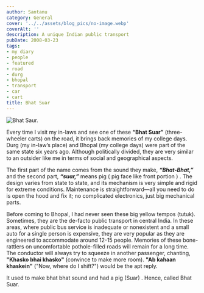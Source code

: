 ```yaml
---
author: Santanu
category: General
cover: '../../assets/blog_pics/no-image.webp'
coverAlt: ''
description: A unique Indian public transport
pubDate: 2008-03-23
tags:
- my diary
- people
- featured
- road
- durg
- bhopal
- transport
- car
- cart
title: Bhat Suar
---
```


![Bhat Saur.](../../assets/blog_pics/2008-bhat-suar.jpg)

Every time I visit my in-laws and see one of these **“Bhat Suar”** (three-wheeler carts) on the road, it brings back memories of my college days. Durg (my in-law’s place) and Bhopal (my college days) were part of the same state six years ago. Although politically divided, they are very similar to an outsider like me in terms of social and geographical aspects.

The first part of the name comes from the sound they make, ***“Bhat-Bhat,”*** and the second part, ***“suar,”*** means pig ( pig face like front portion ) . The design varies from state to state, and its mechanism is very simple and rigid for extreme conditions. Maintenance is straightforward—all you need to do is open the hood and fix it; no complicated electronics, just big mechanical parts.

Before coming to Bhopal, I had never seen these big yellow tempos (tutuk). Sometimes, they are the de-facto public transport in central India. In these areas, where public bus service is inadequate or nonexistent and a small auto for a single person is expensive, they are very popular as they are engineered to accommodate around 12-15 people. Memories of these bone-rattlers on uncomfortable pothole-filled roads will remain for a long time. The conductor will always try to squeeze in another passenger, chanting, **"Khasko bhai khasko"** (convince to make more room). **"Ab kahaan khaskein"** ("Now, where do I shift?") would be the apt reply.

 It used to make bhat bhat sound and had a pig  (Suar) . Hence, called Bhat Suar.
